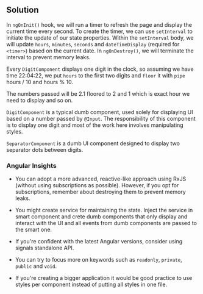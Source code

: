 
## Solution

In `ngOnInit()` hook, we will run a timer to refresh the page and display the current time every second.
To create the timer, we can use `setInterval` to initiate the update of our state properties. Within
the `setInterval` body, we will update `hours`, `minutes`, `seconds` and `dateTimeDisplay`
(required for `<timer>`) based on the current date. In `ngOnDestroy()`, we will terminate the
interval to prevent memory leaks.

Every `DigitComponent` displays one digit in the clock, so assuming we have time 22:04:22, we put `hours` to the first
two digits and `floor` it with `pipe` hours / 10 and hours % 10.

The numbers passed will be 2.1 floored to 2 and 1 which is exact hour we need to display and so on.

`DigitComponent` is a typical dumb component, used solely for displaying UI based on a number passed by `@Input`.
The responsibility of this component is to display one digit and most of the work here involves manipulating styles.

`SeparatorComponent` is a dumb UI component designed to display two separator dots between digits.

### Angular Insights

- You can adopt a more advanced, reactive-like approach using RxJS (without using subscriptions as possible).
However, if you opt for subscriptions, remember about destroying them to prevent memory leaks.

- You might create service for maintaining the state. Inject the service in smart component and crete dumb components
that only display and interact with the UI and all events from dumb components are passed to the smart one.

- If you're confident with the latest Angular versions, consider using signals standalone API.

- You can try to focus more on keywords such as `readonly`, `private`, `public` and `void`.

- If you're creating a bigger application it would be good practice to use styles per component instead of putting all
styles in one file.

<TestCases />
<Notes />
